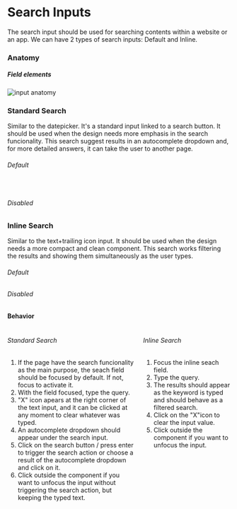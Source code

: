 

<Meta title="Components/Search Inputs" component={SearchInput} />

<div class="docs-title">
  <div>
    <h1 class="docs-title__text">Search Inputs</h1>
  </div>
</div>

<div class="docs-content">

The search input should be used for searching contents within a website or an app. We can have 2 types 
of search inputs: Default and Inline.

### Anatomy

##### Field elements
![input anatomy](docs/search/anatomy-search.png)


### Standard Search

Similar to the datepicker. It's a standard input linked to a search button. It should be used when the design needs more 
emphasis in the search funcionality. This search suggest results in an autocomplete dropdown and, for more detailed answers, 
it can take the user to another page. 

<Preview>
  <Story name="Standard Search">
    <Fragment>
        <h6>Default</h6>
       <SearchInput placeholder= "Search"/>
        <br />
        <h6> Disabled</h6>
        <SearchInput placeholder= "Search" disabled/>
    </Fragment>
  </Story>
</Preview>

### Inline Search

Similar to the text+trailing icon input. It should be used when the design needs a more compact and clean 
component. This search works filtering the results and showing them simultaneously as the user types.

<Preview>
  <Story name="Inline Search">
    <Fragment>
        <h6>Default</h6>
        <InlineSearch placeholder="Search" />
        <h6>Disabled</h6>
        <InlineSearch placeholder="Search" disabled />
    </Fragment>
  </Story>
</Preview>

#### Behavior
<div class="columns">
  <div class="column">
    <h6>Standard Search</h6>
    <ol>
      <li>If the page have the search funcionality as the main purpose, the seach field should be focused by default. If not, focus to activate it. </li>
      <li>With the field focused, type the query.</li>
      <li>"X" icon apears at the right corner of the text input, and it can be clicked at any moment to clear whatever was typed.</li>
      <li>An autocomplete dropdown should appear under the search input.</li>
      <li>Click on the search button / press enter to trigger the search action or choose a result of the autocomplete dropdown and click on it.</li>
      <li>Click outside the component if you want to unfocus the input without triggering the search action, but keeping the typed text. </li>
    </ol>
  </div>
  <div class="column">
    <h6>Inline Search</h6>
    <ol>
      <li>Focus the inline seach field.</li>
      <li>Type the query.</li>
      <li>The results should appear as the keyword is typed and should behave as a filtered search.</li>
      <li>Click on the "X"icon to clear the input value.</li>
      <li>Click outside the component if you want to unfocus the input.</li>
    </ol>
  </div>
</div>

</div>
